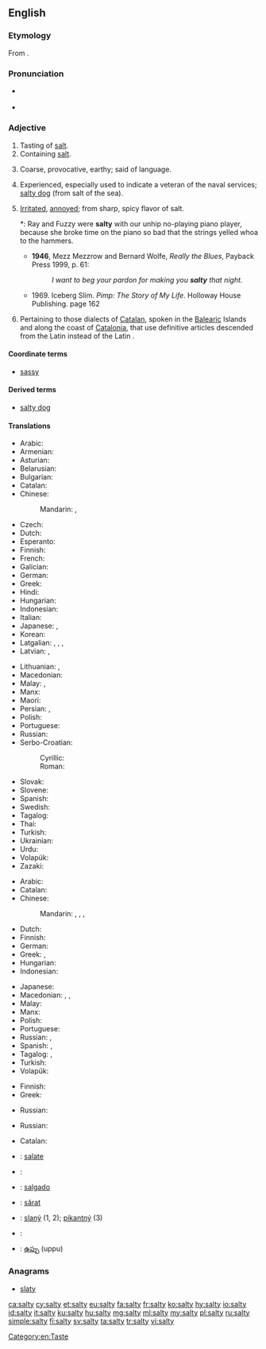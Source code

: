 ==English==

===Etymology===
From {{suffix|salt|y}}.

===Pronunciation===
* {{a|UK}} {{IPA|/ˈsɒl.ti/}}
* {{rhymes|ɒlti}}

===Adjective===
{{en-adj|er}}

# Tasting of [[salt]].
# Containing [[salt]].
# {{context|figuratively|lang=en}} Coarse, provocative, earthy; said of language.
# {{context|figuratively|lang=en}} Experienced, especially used to indicate a veteran of the naval services; [[salty dog]] (from salt of the sea).
# {{context|US|_|slang|lang=en}} [[irritated|Irritated]], [[annoyed]]; from sharp, spicy flavor of salt.
#*: Ray and Fuzzy were '''salty''' with our unhip no-playing piano player, because she broke time on the piano so bad that the strings yelled whoa to the hammers.
#* '''1946''', Mezz Mezzrow and Bernard Wolfe, ''Really the Blues'', Payback Press 1999, p. 61:
#*: ''I want to beg your pardon for making you '''salty''' that night.''
#* 1969. Iceberg Slim. ''Pimp: The Story of My Life''. Holloway House Publishing. page 162
# {{context|linguistics|lang=en}} Pertaining to those dialects of [[Catalan]], spoken in the [[Balearic]] Islands and along the coast of [[Catalonia]], that use definitive articles descended from the Latin {{term|lang=la|ipse||self}} instead of the Latin {{term|lang=la|ille||that}}.

====Coordinate terms====
* {{sense|irritated attitude}} [[sassy]]

====Derived terms====
* {{sense|experienced sailor}} [[salty dog]]

====Translations====
{{trans-top|tasting of salt}}
* Arabic: {{t|ar|مالح|tr=māliḥ}}
* Armenian: {{t|hy|աղի|tr=aġi}}
* Asturian: {{t|ast|saláu}}
* Belarusian: {{t|be|салёны|tr=saljóny|sc=Cyrl}}
* Bulgarian: {{t+|bg|солен|tr=solén|sc=Cyrl}}
* Catalan: {{t|ca|salat}}
* Chinese:
*: Mandarin: {{t+|cmn|鹹|sc=Hani}}, {{t+|cmn|咸|tr=xián|sc=Hani}}
* Czech: {{t+|cs|slaný}}
* Dutch: {{t+|nl|zout}}
* Esperanto: {{t|eo|sala}}
* Finnish: {{t+|fi|suolainen}}
* French: {{t+|fr|salé}}
* Galician: {{t+|gl|salado}}
* German: {{t+|de|salzig}}
* Greek: {{t+|el|αλμυρός|m|tr=almyrós}}
* Hindi: {{t|hi|नमकीन|tr=namakīn}}
* Hungarian: {{t+|hu|sós}}
* Indonesian: {{t+|id|asin}}
* Italian: {{t+|it|salato}}
* Japanese: {{t|ja|塩っぱい|tr=しょっぱい, shoppai}}, {{t+|ja|塩辛い|tr=しおからい, shiokarai}}
* Korean: {{t+|ko|짜다|tr=jjada|sc=Kore}}
* Latgalian: {{t|ltg|suolejs|m}}, {{t|ltg|suoleja|f}}, {{t|ltg|syurs|m}}, {{t|ltg|syura|f}}
* Latvian: {{t|lv|sāļš|m}}, {{t|lv|sāļa|f}}
{{trans-mid}}
* Lithuanian: {{t|lt|sūrus|m}}, {{t|lt|sūri|f}}
* Macedonian: {{t|mk|солен|m|tr=sólen}} <!-- {{t|mk|солена|f|tr=sólena}}, {{t|mk|солено|n|tr=sóleno}} -->
* Malay: {{t|ms|masin}}, {{t|ms|asin}}
* Manx: {{t|gv|sailjey}}
* Maori: {{t|mi|totetote}}
* Persian: {{t+|fa|نمکین|tr=namakin}}, {{t+|fa|شور|tr=šur|sc=fa-Arab}}
* Polish: {{t+|pl|słony}}
* Portuguese: {{t+|pt|salgado}}
* Russian: {{t+|ru|солёный|tr=soljónyj}}
* Serbo-Croatian:
*: Cyrillic: {{t|sh|слан}}
*: Roman: {{t+|sh|slan}}
* Slovak: {{t|sk|slaný}}
* Slovene: {{t+|sl|slan}}
* Spanish: {{t+|es|salado}}
* Swedish: {{t+|sv|salt}}
* Tagalog: {{t|tl|maalat}}
* Thai: {{t|th|เค็ม|tr=khem|sc=Thai}}
* Turkish: {{t+|tr|tuzlu}}
* Ukrainian: {{t|uk|солоний|tr=solónyj|sc=Cyrl}}
* Urdu: {{t|ur|نمکین|tr=namakīn}}
* Volapük: {{t+|vo|salöfik}}
* Zazaki: {{t|zza|solın}}
{{trans-bottom}}

{{trans-top|containing salt}}
* Arabic: {{t|ar|ملحي|tr=mílḥiyy}}
* Catalan: {{t|ca|salat}}
* Chinese:
*: Mandarin: {{t+|cmn|鹹|sc=Hani}}, {{t+|cmn|咸|tr=xián|sc=Hani}}, {{t+|cmn|鹽|alt=鹽的|sc=Hani}}, {{t+|cmn|盐|alt=盐的|tr=yán de|sc=Hani}}
* Dutch: {{t+|nl|zout}}
* Finnish: {{t+|fi|suolainen}}
* German: {{t+|de|salzhaltig}}
* Greek: {{t+|el|αλατούχος|m|f|tr=alatoúchos}}, {{t|el|αλατώδης|m|f|tr=alatódis}}
* Hungarian: {{t+|hu|sós}}
* Indonesian: {{t+|id|asin}}
{{trans-mid}}
* Japanese: {{t|ja|塩っぱい|tr=しょっぱい, shoppai}}
* Macedonian: {{t|mk|солен|m|tr=sólen}}, {{t|mk|солена|f|tr=sólena}}, {{t|mk|солено|n|tr=sóleno}}
* Malay: {{t|ms|bergaram}}
* Manx: {{t|gv|sailjey}}
* Polish: {{t+|pl|słony}}
* Portuguese: {{t+|pt|salgado}}
* Russian: {{t+|ru|солёный|tr=soljónyj}}, {{t+|ru|соляной|tr=soljanój|sc=Cyrl}}
* Spanish: {{t+|es|salado|m}}, {{t+|es|salada|f}}
* Tagalog: {{t|tl|maalat}}, {{t|tl|maasin}}
* Turkish: {{t+|tr|tuzlu}}
* Volapük: {{t|vo|salerik}}
{{trans-bottom}}

{{trans-top|of language: coarse, provocative}}
* Finnish: {{t+|fi|rasvainen}}
* Greek: {{t+|el|πνευματώδης|m|f|tr=pnevmatódis}}
{{trans-mid}}
* Russian: {{t+|ru|солёный|tr=soljónyj}}
{{trans-bottom}}

{{trans-top|experienced}}
* Russian: {{t+|ru|бывалый|tr=byvályj}}
{{trans-mid}}
{{trans-bottom}}

{{trans-top|pertaining to article usage in Catalan dialects}}
* Catalan: {{t|ca|salat}}
{{trans-mid}}
{{trans-bottom}}

{{checktrans-top}}
* {{ttbc|ia}}: [[salate]]
* {{ttbc|no}}: {{l|no|salt}}
* {{ttbc|pt}}: [[salgado]]
* {{ttbc|ro}}: [[sărat]]
{{trans-mid}}
* {{ttbc|sk}}: [[slaný]] (1, 2); [[pikantný]] (3)
* {{ttbc|sv}}: {{t+|sv|salt}}
* {{ttbc|te}}: [[ఉప్పు]] (uppu)
{{trans-bottom}}

===Anagrams===
* [[slaty#English|slaty]]

[[Category:en:Taste]]

[[ca:salty]]
[[cy:salty]]
[[et:salty]]
[[eu:salty]]
[[fa:salty]]
[[fr:salty]]
[[ko:salty]]
[[hy:salty]]
[[io:salty]]
[[id:salty]]
[[it:salty]]
[[ku:salty]]
[[hu:salty]]
[[mg:salty]]
[[ml:salty]]
[[my:salty]]
[[pl:salty]]
[[ru:salty]]
[[simple:salty]]
[[fi:salty]]
[[sv:salty]]
[[ta:salty]]
[[tr:salty]]
[[vi:salty]]